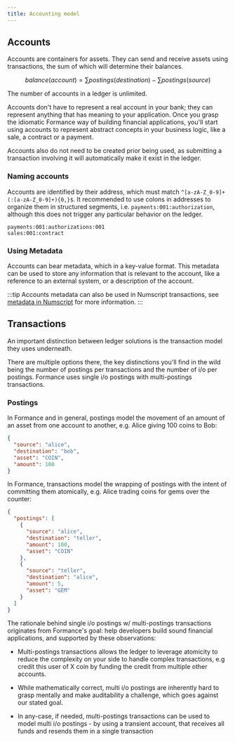 ```yaml
---
title: Accounting model
---
```


## Accounts

Accounts are containers for assets. They can send and receive assets using transactions, the sum of which will determine their balances.

$$
balance(account) = \sum postings(destination) - \sum postings(source)
$$

The number of accounts in a ledger is unlimited.

Accounts don't have to represent a real account in your bank; they can represent anything that has meaning to your application. Once you grasp the idiomatic Formance way of building financial applications, you'll start using accounts to represent abstract concepts in your business logic, like a sale, a contract or a payment.

Accounts also do not need to be created prior being used, as submitting a transaction involving it will automatically make it exist in the ledger.

### Naming accounts

Accounts are identified by their address, which must match `^[a-zA-Z_0-9]+(:[a-zA-Z_0-9]+){0,}$`. It recommended to use colons in addresses to organize them in structured segments, i.e. `payments:001:authorization`, although this does not trigger any particular behavior on the ledger.

```
payments:001:authorizations:001
sales:001:contract
```

### Using Metadata

Accounts can bear metadata, which in a key-value format. This metadata can be used to store any information that is relevant to the account, like a reference to an external system, or a description of the account.

:::tip
Accounts metadata can also be used in Numscript transactions, see [metadata in Numscript](/v1.10/ledger/reference/numscript/metadata) for more information.
:::


## Transactions

An important distinction between ledger solutions is the transaction model they uses underneath.

There are multiple options there, the key distinctions you'll find in the wild being the number of postings per transactions and the number of i/o per postings. Formance uses single i/o postings with multi-postings transactions.

### Postings
In Formance and in general, postings model the movement of an amount of an asset from one account to another, e.g. Alice giving 100 coins to Bob:
```json
{
  "source": "alice",
  "destination": "bob",
  "asset": "COIN",
  "amount": 100
}
```

In Formance, transactions model the wrapping of postings with the intent of committing them atomically, e.g. Alice trading coins for gems over the counter:
```json
{
  "postings": [
    {
      "source": "alice",
      "destination": "teller",
      "amount": 100,
      "asset": "COIN"
    },
    {
      "source": "teller",
      "destination": "alice",
      "amount": 5,
      "asset": "GEM"
    }
  ]
}
```

The rationale behind single i/o postings w/ multi-postings transactions originates from Formance's goal: help developers build sound financial applications, and supported by these observations:

* Multi-postings transactions allows the ledger to leverage atomicity to reduce the complexity on your side to handle complex transactions, e.g credit this user of X coin by funding the credit from multiple other accounts.

* While mathematically correct, multi i/o postings are inherently hard to grasp mentally and make auditability a challenge, which goes against our stated goal.

* In any-case, if needed, multi-postings transactions can be used to model multi i/o postings - by using a transient account, that receives all funds and resends them in a single transaction